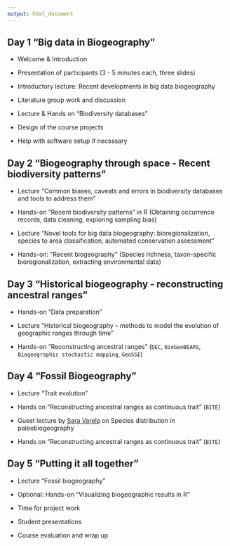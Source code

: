 ```yaml
---
output: html_document
---
```


## Day 1 "Big data in Biogeography"

-	Welcome & Introduction 

- Presentation of participants (3 - 5 minutes each, three slides)

-	Introductory lecture: Recent developments in big data biogeography

- Literature group work and discussion 

- Lecture & Hands on "Biodiversity databases"

- Design of the course projects

- Help with software setup if necessary


## Day 2 "Biogeography through space - Recent biodiversity patterns"

- Lecture “Common biases, caveats and errors in biodiversity databases and tools to address them”

- Hands-on "Recent biodiversity patterns" in R (Obtaining occurrence records, data cleaning, exploring sampling bias)

- Lecture “Novel tools for big data biogeography: bioregionalization, species to area classification, automated conservation assessment” 

- Hands-on: "Recent biogeography" (Species richness, taxon-specific bioregionalization, extracting environmental data)

## Day 3 "Historical biogeography - reconstructing ancestral ranges"

- Hands-on "Data preparation"

- Lecture "Historical biogeography – methods to model the evolution of geographic ranges through time"

- Hands-on "Reconstructing ancestral ranges" (`DEC`, `BioGeoBEARS`, `Biogeographic stochastic mapping`, `GeoSSE`)

## Day 4 "Fossil Biogeography"

- Lecture "Trait evolution"

- Hands on "Reconstructing ancestral ranges as continuous trait" (`BITE`)

- Guest lecture by [Sara Varela](https://scholar.google.de/citations?hl=de&user=8dckI70AAAAJ) on Species distribution in paleobiogeography

- Hands on "Reconstructing ancestral ranges as continuous trait" (`BITE`)


## Day 5 "Putting it all together"
- Lecture "Fossil biogeography"

- Optional: Hands-on "Visualizing biogeographic results in R"

- Time for project work

- Student presentations

- Course evaluation and wrap up
